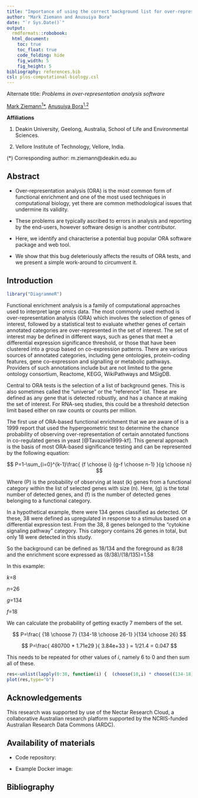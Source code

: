 ```yaml
---
title: "Importance of using the correct background list for over-representation analysis"
author: "Mark Ziemann and Anusuiya Bora"
date: "`r Sys.Date()`"
output:
  rmdformats::robobook:
  html_document:
    toc: true
    toc_float: true
    code_folding: hide
    fig_width: 5
    fig_height: 5
bibliography: references.bib
csl: plos-computational-biology.csl
---
```


Alternate title: *Problems in over-representation analysis software*

[Mark Ziemann<sup>1</sup>*](https://orcid.org/0000-0002-7688-6974),
[Anusuiya Bora<sup>1,2</sup>](https://orcid.org/0009-0006-2908-1352)

**Affiliations**

1. Deakin University, Geelong, Australia, School of Life and Environmental Sciences.

2. Vellore Institute of Technology, Vellore, India.

(*) Corresponding author: m.ziemann@deakin.edu.au

## Abstract

* Over-representation analysis (ORA) is the most common form of functional enrichment and one of the
most used techniques in computational biology, yet there are common methodological issues that
undermine its validity.

* These problems are typically ascribed to errors in analysis and reporting by the end-users,
however software design is another contributor.

* Here, we identify and characterise a potential bug popular ORA software
package and web tool.

* We show that this bug deleteriously affects the results of ORA tests, and we present a simple
work-around to circumvent it.

## Introduction

```r

library("DiagrammeR")

```

Functional enrichment analysis is a family of computational approaches used to interpret large omics
data.
The most commonly used method is over-representation analysis (ORA) which involves the selection of
genes of interest, followed by a statistical test to evaluate whether genes of certain annotated
categories are over-represented in the set of interest.
The set of interest may be defined in different ways, such as genes that meet a differential expression
significance threshold, or those that have been clustered into a group based on co-expression patterns.
There are various sources of annotated categories, including gene ontologies, protein-coding features,
gene co-expression and signalling or metabolic pathways.
Providers of such annotations include but are not limited to the gene ontology consortium, Reactome,
KEGG, WikiPathways and MSigDB.

Central to ORA tests is the selection of a list of background genes.
This is also sometimes called the "universe" or the "reference" list.
These are defined as any gene that is detected robustly, and has a chance at making the set of interest.
For RNA-seq studies, this could be a threshold detection limit based either on raw counts or counts per
million.

The first use of ORA-based functional enrichment that we are aware of is a 1999 report that used the
hypergeometric test to determine the chance probability of observing over-representation of certain
annotated functions in co-regulated genes in yeast [@Tavazoie1999-kf].
This general approach is the basis of most ORA-based significance testing and can be represented by the
following equation:

$$
P=1-\sum_{i=0}^{k-1}\frac{ {f \choose i} {g-f \choose n-1} }{g \choose n}
$$

Where (P) is the probability of observing at least (k) genes from a functional category within the
list of selected genes with size (n).
Here, (g) is the total number of detected genes, and (f) is the number of detected genes belonging to a
functional category.

In a hypothetical example, there were 134 genes classified as detected.
Of these, 38 were defined as upregulated in response to a stimulus based on a differential expression
test.
From the 38, 8 genes belonged to the "cytokine signaling pathway" category.
This category contains 26 genes in total, but only 18 were detected in this study.

So the background can be defined as 18/134 and the foreground as 8/38 and the enrichment score
expressed as (8/38)/(18/135)=1.58

In this example:

*k*=8

*n*=26

*g*=134

*f*=18

We can calculate the probability of getting exactly 7 members of the set.

$$
P=\frac{ {18 \choose 7} {134-18 \choose 26-1} }{134 \choose 26}
$$

$$
P=\frac{ 480700 * 1.71e29 }{ 3.84e+33 } = 1/21.4 = 0.047
$$

This needs to be repeated for other values of *i*, namely 6 to 0 and then sum all of these.

```r
res<-unlist(lapply(0:38, function(i) {  (choose(18,i) * choose((134-18),(38-1)) / choose(134,38)) }))
plot(res,type="b")
```



## Acknowledgements

This research was supported by use of the Nectar Research Cloud, a collaborative Australian research
platform supported by the NCRIS-funded Australian Research Data Commons (ARDC).

## Availability of materials

* Code repository:

* Example Docker image:

## Bibliography
